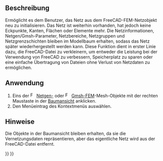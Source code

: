 <languages/>

{{Docnav/de
|[[FEM_Examples/de|Beispiele]]
|[[FEM_MeshDisplayInfo/de|NetzinformationenAnzeigen]]
|[[FEM_Workbench/de|FEM]]
|IconL=FEM_Examples.svg
|IconR=FEM_MeshDisplayInfo.svg
|IconC=Workbench_FEM.svg
}}

{{GuiCommand/de
|Name=FEM MeshClear
|Name/de=FEM NetzLöschen
|MenuLocation=Kontextmenü des Mesh-Objekts oder der Baumansicht → FEM-Netz löschen
|Workbenches=[[FEM_Workbench/de|FEM]]
|SeeAlso=[[FEM_tutorial/de|FEM Anleitung]]
}}

<span id="Description"></span>
==Beschreibung==

Ermöglicht es dem Benutzer, das Netz aus dem FreeCAD-FEM-Netzobjekt neu zu initialisieren. Das Netz ist weiterhin vorhanden, hat jedoch keine Eckpunkte, Kanten, Flächen oder Elemente mehr. Die Netzinformationen, Netgen/Gmsh-Parameter, Netzbereiche, Netzgruppen und Netzgrenzschichten bleiben im Modellbaum erhalten, sodass das Netz später wiederhergestellt werden kann. Diese Funktion dient in erster Linie dazu, die FreeCAD-Datei zu verkleinern, um entweder die Leistung bei der Verwendung von FreeCAD zu verbessern, Speicherplatz zu sparen oder eine einfache Übertragung von Dateien ohne Verlust von Netzdaten zu ermöglichen.

<span id="Usage"></span>
==Anwendung==

# Eins der [[Image:FEM_MeshNetgenFromShape.svg|16px]] [[FEM_MeshNetgenFromShape|Netgen-]] oder [[Image:FEM_MeshGmshFromShape.svg|16px]] [[FEM_MeshGmshFromShape|Gmsh-]]FEM-Mesh-Objekte mit der rechten Maustaste in der [[Tree_view/de|Baumansicht]] anklicken.
# Den Menüeintrag {{MenuCommand|[[Image:FEM_MeshClear.svg|16px]] FEM-Netz löschen}} des Kontextmenüs auswählen.

<span id="Notes"></span>
==Hinweise==

Die Objekte in der Baumansicht bleiben erhalten, da sie die Vernetzungsdaten repräsentieren, aber das eigentliche Netz wird aus der FreeCAD-Datei entfernt.


{{Docnav/de
|[[FEM_Examples/de|Beispiele]]
|[[FEM_MeshDisplayInfo/de|NetzinformationenAnzeigen]]
|[[FEM_Workbench/de|FEM]]
|IconL=FEM_Examples.svg
|IconR=FEM_MeshDisplayInfo.svg
|IconC=Workbench_FEM.svg
}}

{{FEM_Tools_navi{{#translation:}}}}
{{Userdocnavi{{#translation:}}}}